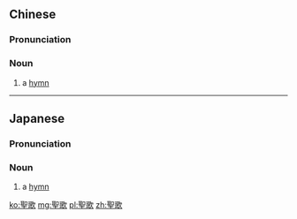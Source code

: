 {{also|圣歌}}
==Chinese==
{{zh-forms|s=圣歌}}

===Pronunciation===
{{zh-pron
|m=shènggē
|c=sing3 go1
|h=pfs=sṳn-kô
|mn=sèng-koa
|cat=n
}}

===Noun===
{{zh-noun}}

# a [[hymn]]

----

==Japanese==
{{wikipedia|lang=ja}}
{{ja-kanjitab|せい|か|yomi=o}}

===Pronunciation===
{{ja-pron|acc=a|y=ko|せいか}}

===Noun===
{{ja-noun|せいか}}

# a [[hymn]]

[[ko:聖歌]]
[[mg:聖歌]]
[[pl:聖歌]]
[[zh:聖歌]]